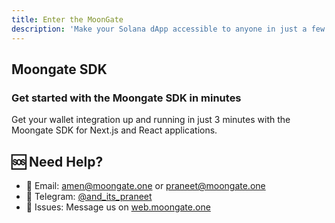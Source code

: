 ```yaml
---
title: Enter the MoonGate
description: 'Make your Solana dApp accessible to anyone in just a few steps. With MoonGate&#39;s SDK, with just a few lines of code you can enable Ethereum, Apple, Google & X users on your dApp.'
---
```

## Moongate SDK
### Get started with the Moongate SDK in minutes
<CardGroup cols={1}>
  <Card
    title="Start Integrating"
    icon="rocket"
    href="authentication/moongate-sdk/overview"
  >
   Get your wallet integration up and running in just 3 minutes with the Moongate SDK for Next.js and React applications.
  </Card>
</CardGroup>

## 🆘 Need Help?

- 📧 Email: amen@moongate.one or praneet@moongate.one
- 💬 Telegram: [@and_its_praneet](https://t.me/and_its_praneet)
- 🐛 Issues: Message us on [web.moongate.one](https://web.moongate.one)
